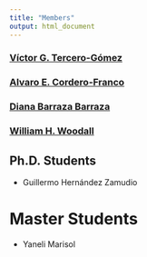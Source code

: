 ```yaml
---
title: "Members"
output: html_document
---
```


### [Víctor G. Tercero-Gómez](/victortercero/index.html)

### [Alvaro E. Cordero-Franco](/alvarocordero/index.html)

### [Diana Barraza Barraza](/dianabarrazabza/index.html)

### [William H. Woodall](/billwoodall/bio_BW.html)

## Ph.D. Students

- Guillermo Hernández Zamudio

# Master Students

- Yaneli Marisol
